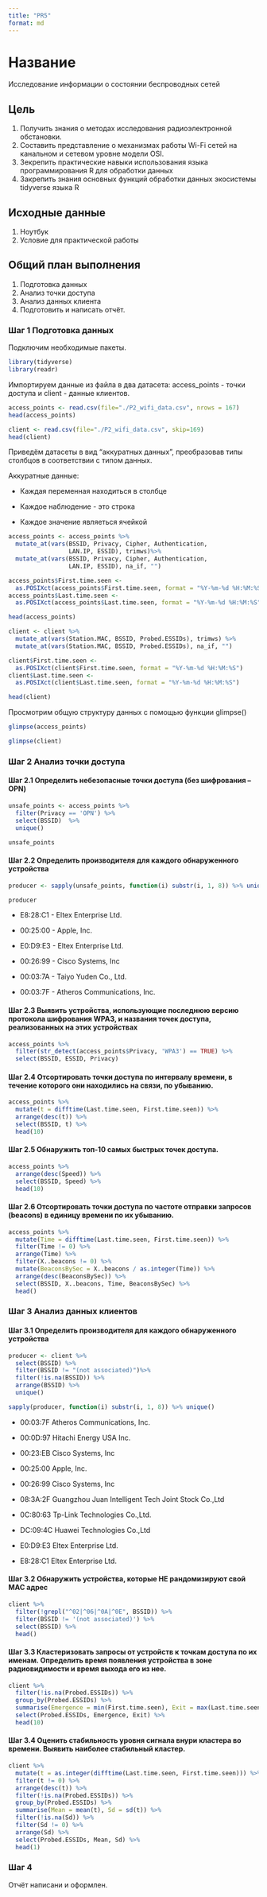 ```yaml
---
title: "PR5"
format: md
---
```


# Название

Исследование информации о состоянии беспроводных сетей

## Цель

1.  Получить знания о методах исследования радиоэлектронной обстановки.
2.  Составить представление о механизмах работы Wi-Fi сетей на канальном и сетевом уровне модели OSI.
3.  Зекрепить практические навыки использования языка программирования R для обработки данных
4.  Закрепить знания основных функций обработки данных экосистемы tidyverse языка R

## Исходные данные

1.  Ноутбук
2.  Условие для практической работы

## Общий план выполнения

1.  Подготовка данных
2.  Анализ точки доступа
3.  Анализ данных клиента
4.  Подготовить и написать отчёт.

### Шаг 1 Подготовка данных

Подключим необходимые пакеты.

```r
library(tidyverse)
library(readr)
```

Импортируем данные из файла в два датасета: access_points - точки доступа и client - данные клиентов.

```r
access_points <- read.csv(file="./P2_wifi_data.csv", nrows = 167)
head(access_points)
```

```r
client <- read.csv(file="./P2_wifi_data.csv", skip=169)
head(client)
```

Приведём датасеты в вид “аккуратных данных”, преобразовав типы столбцов в соответствии с типом данных.

Аккуратные данные:

-   Каждая переменная находиться в столбце

-   Каждое наблюдение - это строка

-   Каждое значение являеться ячейкой

```r
access_points <- access_points %>% 
  mutate_at(vars(BSSID, Privacy, Cipher, Authentication, 
                 LAN.IP, ESSID), trimws)%>%
  mutate_at(vars(BSSID, Privacy, Cipher, Authentication, 
                 LAN.IP, ESSID), na_if, "")

access_points$First.time.seen <- 
  as.POSIXct(access_points$First.time.seen, format = "%Y-%m-%d %H:%M:%S")
access_points$Last.time.seen <- 
  as.POSIXct(access_points$Last.time.seen, format = "%Y-%m-%d %H:%M:%S")

head(access_points)
```

```r
client <- client %>% 
  mutate_at(vars(Station.MAC, BSSID, Probed.ESSIDs), trimws) %>%
  mutate_at(vars(Station.MAC, BSSID, Probed.ESSIDs), na_if, "")

client$First.time.seen <- 
  as.POSIXct(client$First.time.seen, format = "%Y-%m-%d %H:%M:%S")
client$Last.time.seen <- 
  as.POSIXct(client$Last.time.seen, format = "%Y-%m-%d %H:%M:%S")

head(client)
```

Просмотрим общую структуру данных с помощью функции glimpse()

```r
glimpse(access_points)
```

```r
glimpse(client)
```

### Шаг 2 Анализ точки доступа

#### Шаг 2.1 Определить небезопасные точки доступа (без шифрования – OPN)

```r
unsafe_points <- access_points %>% 
  filter(Privacy == 'OPN') %>% 
  select(BSSID)  %>% 
  unique()

unsafe_points
```

#### Шаг 2.2  Определить производителя для каждого обнаруженного устройства

```r
producer <- sapply(unsafe_points, function(i) substr(i, 1, 8)) %>% unique()

producer
```

-   E8:28:C1 - Eltex Enterprise Ltd.

-   00:25:00 - Apple, Inc.

-   E0:D9:E3 - Eltex Enterprise Ltd.

-   00:26:99 - Cisco Systems, Inc

-   00:03:7A - Taiyo Yuden Co., Ltd.

-   00:03:7F - Atheros Communications, Inc.

#### Шаг 2.3  Выявить устройства, использующие последнюю версию протокола шифрования WPA3, и названия точек доступа, реализованных на этих устройствах

```r
access_points %>%
  filter(str_detect(access_points$Privacy, 'WPA3') == TRUE) %>% 
  select(BSSID, ESSID, Privacy)
```

#### Шаг 2.4  Отсортировать точки доступа по интервалу времени, в течение которого они находились на связи, по убыванию.

```r
access_points %>%
  mutate(t = difftime(Last.time.seen, First.time.seen)) %>%
  arrange(desc(t)) %>%
  select(BSSID, t) %>%
  head(10)
```

#### Шаг 2.5  Обнаружить топ-10 самых быстрых точек доступа.

```r
access_points %>%
  arrange(desc(Speed)) %>% 
  select(BSSID, Speed) %>% 
  head(10)
```

#### Шаг 2.6  Отсортировать точки доступа по частоте отправки запросов (beacons) в единицу времени по их убыванию.

```r
access_points %>%
  mutate(Time = difftime(Last.time.seen, First.time.seen)) %>%
  filter(Time != 0) %>%
  arrange(Time) %>%
  filter(X..beacons != 0) %>%
  mutate(BeaconsBySec = X..beacons / as.integer(Time)) %>%
  arrange(desc(BeaconsBySec)) %>%
  select(BSSID, X..beacons, Time, BeaconsBySec) %>%
  head()
```

### Шаг 3 Анализ данных клиентов

#### Шаг 3.1  Определить производителя для каждого обнаруженного устройства

```r
producer <- client %>%
  select(BSSID) %>%
  filter(BSSID != "(not associated)")%>%
  filter(!is.na(BSSID)) %>%
  arrange(BSSID) %>%
  unique()

sapply(producer, function(i) substr(i, 1, 8)) %>% unique() 
```

-   00:03:7F Atheros Communications, Inc.

-   00:0D:97 Hitachi Energy USA Inc.

-   00:23:EB Cisco Systems, Inc

-   00:25:00 Apple, Inc.

-   00:26:99 Cisco Systems, Inc

-   08:3A:2F Guangzhou Juan Intelligent Tech Joint Stock Co.,Ltd

-   0C:80:63 Tp-Link Technologies Co.,Ltd.

-   DC:09:4C Huawei Technologies Co.,Ltd

-   E0:D9:E3 Eltex Enterprise Ltd.

-   E8:28:C1 Eltex Enterprise Ltd.

#### Шаг 3.2  Обнаружить устройства, которые НЕ рандомизируют свой MAC адрес

``` r
client %>% 
  filter(!grepl("^02|^06|^0A|^0E", BSSID)) %>% 
  filter(BSSID != '(not associated)') %>%
  select(BSSID) %>%
  head()
```

#### Шаг 3.3  Кластеризовать запросы от устройств к точкам доступа по их именам. Определить время появления устройства в зоне радиовидимости и время выхода его из нее.

```r
client %>%
  filter(!is.na(Probed.ESSIDs)) %>%
  group_by(Probed.ESSIDs) %>%
  summarise(Emergence = min(First.time.seen), Exit = max(Last.time.seen)) %>%
  select(Probed.ESSIDs, Emergence, Exit) %>%
  head(10)
```

#### Шаг 3.4  Оценить стабильность уровня сигнала внури кластера во времени. Выявить наиболее стабильный кластер.

```r
client %>%
  mutate(t = as.integer(difftime(Last.time.seen, First.time.seen))) %>%
  filter(t != 0) %>%
  arrange(desc(t)) %>% 
  filter(!is.na(Probed.ESSIDs)) %>% 
  group_by(Probed.ESSIDs) %>%
  summarise(Mean = mean(t), Sd = sd(t)) %>%
  filter(!is.na(Sd)) %>%
  filter(Sd != 0) %>%
  arrange(Sd) %>%
  select(Probed.ESSIDs, Mean, Sd) %>%
  head(1)
```

### Шаг 4

Отчёт написани и оформлен.
